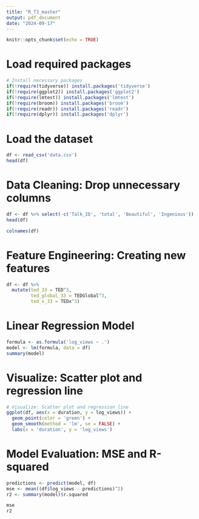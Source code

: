 ```yaml
---
title: "R_T3_master"
output: pdf_document
date: "2024-09-17"
---
```


```r
knitr::opts_chunk$set(echo = TRUE)
```

# Load required packages

```r
# Install necessary packages
if(!require(tidyverse)) install.packages('tidyverse')
if(!require(ggplot2)) install.packages('ggplot2')
if(!require(lmtest)) install.packages('lmtest')
if(!require(broom)) install.packages('broom')
if(!require(readr)) install.packages('readr')
if(!require(dplyr)) install.packages('dplyr')


```
# Load the dataset
```r

df <- read_csv('data.csv')
head(df)

```
# Data Cleaning: Drop unnecessary columns
```r

df <- df %>% select(-c('Talk_ID', 'total', 'Beautiful', 'Ingenious'))
head(df)

```
```r
colnames(df)
```

# Feature Engineering: Creating new features
```r

df <- df %>%
  mutate(ted_33 = TED^3,
         ted_global_33 = TEDGlobal^3,
         ted_x_33 = TEDx^3)
```
# Linear Regression Model
```r

formula <- as.formula('log_views ~ .')
model <- lm(formula, data = df)
summary(model)

```

# Visualize: Scatter plot and regression line
```r
# Visualize: Scatter plot and regression line
ggplot(df, aes(x = duration, y = log_views)) +
  geom_point(color = 'green') +
  geom_smooth(method = 'lm', se = FALSE) +
  labs(x = 'duration', y = 'log_views')
```
# Model Evaluation: MSE and R-squared
```r

predictions <- predict(model, df)
mse <- mean((df$log_views - predictions)^2)
r2 <- summary(model)$r.squared

mse
r2
```








```r

```

